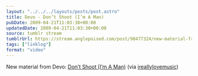 ```yaml
---
layout: "../../../layouts/posts/post.astro"
title: Devo - Don’t Shoot (I’m A Man)
pubDate: 2009-04-21T11:03:30+00:00
updatedDate: 2009-04-21T11:03:30+00:00
source: tumblr stream
tumblrUrl: https://stream.anglepoised.com/post/98477324/new-material-from-devo-dont-shoot-im-a-man
tags: ["linklog"]
format: "video"
---
```



<YouTube id="https://www.youtube.com/watch?v=cKxhlXZ3hcY" />

New material from Devo: [Don&rsquo;t Shoot (I&rsquo;m A Man)][1] (via [ireallylovemusic][2])

[1]: https://www.youtube.com/watch?v=cKxhlXZ3hcY
[2]: http://ireallylovemusic.co.uk/blog/?p=1175
